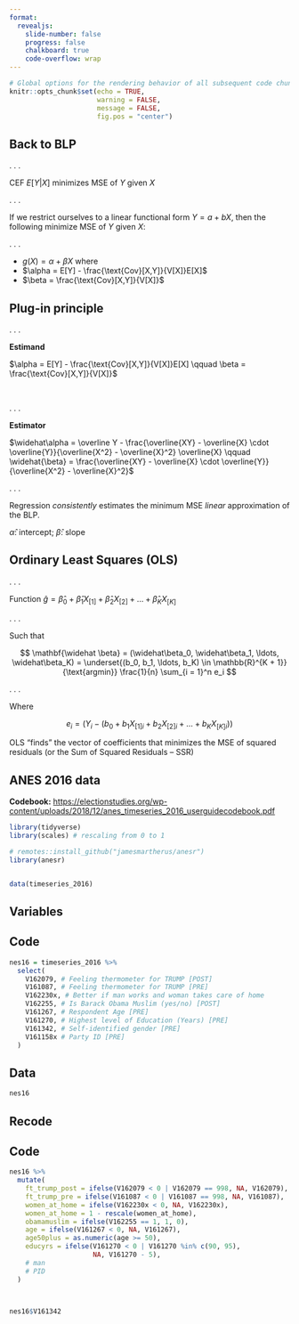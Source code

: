 ```yaml
---
format: 
  revealjs:
    slide-number: false
    progress: false
    chalkboard: true
    code-overflow: wrap
---
```



```r
# Global options for the rendering behavior of all subsequent code chunks
knitr::opts_chunk$set(echo = TRUE, 
                      warning = FALSE,
                      message = FALSE,
                      fig.pos = "center")


```

## Back to BLP

. . .

CEF $E[Y|X]$ minimizes MSE of $Y$ given $X$

. . .

If we restrict ourselves to a linear functional form $Y = a + bX$, then the following minimize MSE of $Y$ given $X$:

. . .

- $g(X) = \alpha + \beta X$ where
- $\alpha = E[Y] - \frac{\text{Cov}[X,Y]}{V[X]}E[X]$
- $\beta = \frac{\text{Cov}[X,Y]}{V[X]}$

## Plug-in principle

. . .

**Estimand**

$\alpha = E[Y] - \frac{\text{Cov}[X,Y]}{V[X]}E[X] \qquad \beta = \frac{\text{Cov}[X,Y]}{V[X]}$

&nbsp;

. . .

**Estimator**

$\widehat\alpha = \overline Y - \frac{\overline{XY} - \overline{X} \cdot \overline{Y}}{\overline{X^2} - \overline{X}^2} \overline{X} \qquad \widehat{\beta} = \frac{\overline{XY} - \overline{X} \cdot \overline{Y}}{\overline{X^2} - \overline{X}^2}$

. . .

Regression *consistently* estimates the minimum MSE *linear* approximation of the BLP.

::: aside
$\widehat{\alpha}$: intercept; $\widehat{\beta}$: slope
:::

## Ordinary Least Squares (OLS)

. . .

Function  $\widehat{g} = \widehat \beta_0 + \widehat \beta_1 X_{[1]} + \widehat \beta_2 X_{[2]} + \ldots + \widehat \beta_K X_{[K]}$

. . .

Such that

$$
\mathbf{\widehat \beta} = (\widehat\beta_0, \widehat\beta_1, \ldots, \widehat\beta_K) = \underset{(b_0, b_1, \ldots, b_K) \in \mathbb{R}^{K + 1}}{\text{argmin}} \frac{1}{n} \sum_{i = 1}^n e_i
$$

. . .

Where

$$
e_i = (Y_i - (b_0 + b_1 X_{[1]i} + b_2 X_{[2]i} + \ldots + b_K X_{[K]i}))
$$

::: aside
OLS "finds" the vector of coefficients that minimizes the MSE of squared residuals (or the Sum of Squared Residuals -- SSR)
:::


## ANES 2016 data

::: aside
**Codebook:**  <https://electionstudies.org/wp-content/uploads/2018/12/anes_timeseries_2016_userguidecodebook.pdf>
:::

```r
library(tidyverse)
library(scales) # rescaling from 0 to 1

# remotes::install_github("jamesmartherus/anesr")
library(anesr)


data(timeseries_2016)
```

## Variables

::: {.panel-tabset}
## Code

```r
nes16 = timeseries_2016 %>% 
  select(
    V162079, # Feeling thermometer for TRUMP [POST]
    V161087, # Feeling thermometer for TRUMP [PRE]
    V162230x, # Better if man works and woman takes care of home
    V162255, # Is Barack Obama Muslim (yes/no) [POST]
    V161267, # Respondent Age [PRE]
    V161270, # Highest level of Education (Years) [PRE]
    V161342, # Self-identified gender [PRE]
    V161158x # Party ID [PRE]
  )
```

## Data

```r
nes16
```

:::

## Recode

::: {.panel-tabset}
## Code

```r
nes16 %>% 
  mutate(
    ft_trump_post = ifelse(V162079 < 0 | V162079 == 998, NA, V162079),
    ft_trump_pre = ifelse(V161087 < 0 | V161087 == 998, NA, V161087),
    women_at_home = ifelse(V162230x < 0, NA, V162230x),
    women_at_home = 1 - rescale(women_at_home),
    obamamuslim = ifelse(V162255 == 1, 1, 0),
    age = ifelse(V161267 < 0, NA, V161267),
    age50plus = as.numeric(age >= 50),
    educyrs = ifelse(V161270 < 0 | V161270 %in% c(90, 95),
                     NA, V161270 - 5),
    # man
    # PID
  )



nes16$V161342

```

:::